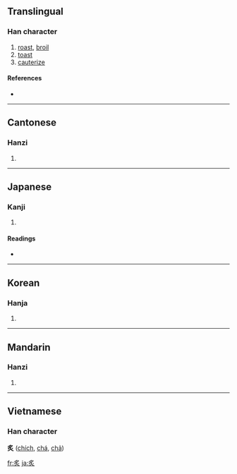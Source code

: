 {{also|炙}}
==Translingual==

===Han character===
{{Han char|rn=86|rad=火|as=04|sn=8|four=2780<sub>9</sub>|canj=月火 (BF)}}

# [[roast]], [[broil]]
# [[toast]]
# [[cauterize]]

====References====
* {{Han ref|kx=0667.240|dkj=18922|dj=1077.030|hdz=32192.160|uh=7099|ud=28825|bh=AAA5|bd=43685}}

----

==Cantonese==

===Hanzi===
{{yue-hanzi|jyut=|y=jek3, jik3}}

# {{defn|Cantonese}}

----

==Japanese==

===Kanji===
{{ja-kanji|grade=|rs=火04}}

# {{defn|Japanese}}

====Readings====
* {{ja-readings|on=[[しゃ]] (''sha''), [[せき]] (''seki'')|kun=[[あぶる]] ([[炙る]], ''[[aburu]]'')}}

----

==Korean==

===Hanja===
{{ko-hanja|hangeul=[[자]], [[적]]|eumhun=|rv=ja, jeok|mr=cha, chŏk|y=ca, cek}}

# {{defn|Korean}}

----

==Mandarin==

===Hanzi===
{{cmn-hanzi|pin=[[zhì]] ([[zhi4]])|wg=chih<sup>4</sup>}}

# {{defn|Mandarin}}

----

==Vietnamese==
===Han character===
'''炙''' ([[chích]], [[chá]], [[chả]])

[[fr:炙]]
[[ja:炙]]